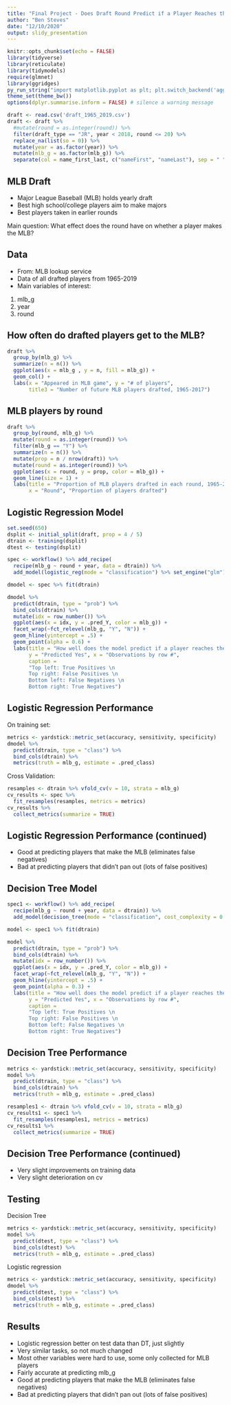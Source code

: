 ```yaml
---
title: "Final Project - Does Draft Round Predict if a Player Reaches the MLB?"
author: "Ben Steves"
date: "12/10/2020"
output: slidy_presentation
---
```


```r
knitr::opts_chunk$set(echo = FALSE)
library(tidyverse)
library(reticulate)
library(tidymodels)
require(glmnet)
library(ggridges)
py_run_string("import matplotlib.pyplot as plt; plt.switch_backend('agg')")
theme_set(theme_bw())
options(dplyr.summarise.inform = FALSE) # silence a warning message
```


```r
draft <- read.csv('draft_1965_2019.csv')
draft <- draft %>%
  #mutate(round = as.integer(round)) %>%
  filter(draft_type == "JR", year < 2018, round <= 20) %>%
  replace_na(list(so = 0)) %>%
  mutate(year = as.factor(year)) %>%
  mutate(mlb_g = as.factor(mlb_g)) %>%
  separate(col = name_first_last, c("nameFirst", "nameLast"), sep = " ", extra = "merge", fill = "left") 
```



## MLB Draft

- Major League Baseball (MLB) holds yearly draft
- Best high school/college players aim to make majors
- Best players taken in earlier rounds

Main question: What effect does the round have on whether a player makes the MLB?


## Data

- From: MLB lookup service
- Data of all drafted players from 1965-2019
- Main variables of interest: 
1. mlb_g 
2. year
3. round


## How often do drafted players get to the MLB?

```r
draft %>%
  group_by(mlb_g) %>%
  summarize(n = n()) %>%
  ggplot(aes(x = mlb_g , y = n, fill = mlb_g)) +
  geom_col() +
  labs(x = "Appeared in MLB game", y = "# of players",
       title3 = "Number of future MLB players drafted, 1965-2017")
```

## MLB players by round

```r
draft %>%
  group_by(round, mlb_g) %>%
  mutate(round = as.integer(round)) %>%
  filter(mlb_g == "Y") %>%
  summarize(n = n()) %>%
  mutate(prop = n / nrow(draft)) %>%
  mutate(round = as.integer(round)) %>%
  ggplot(aes(x = round, y = prop, color = mlb_g)) +
  geom_line(size = 1) +
  labs(title = "Proportion of MLB players drafted in each round, 1965-2017",
       x = "Round", "Proportion of players drafted")
```

## Logistic Regression Model

```r
set.seed(650)
dsplit <- initial_split(draft, prop = 4 / 5)
dtrain <- training(dsplit)
dtest <- testing(dsplit)
```

```r
spec <- workflow() %>% add_recipe(
  recipe(mlb_g ~ round + year, data = dtrain)) %>% 
  add_model(logistic_reg(mode = "classification") %>% set_engine("glm"))
```

```r
dmodel <- spec %>% fit(dtrain)
```

```r
dmodel %>% 
  predict(dtrain, type = "prob") %>%
  bind_cols(dtrain) %>%
  mutate(idx = row_number()) %>% 
  ggplot(aes(x = idx, y = .pred_Y, color = mlb_g)) +
  facet_wrap(~fct_relevel(mlb_g, "Y", "N")) +
  geom_hline(yintercept = .5) +
  geom_point(alpha = 0.6) +
  labs(title = "How well does the model predict if a player reaches the MLB?",
       y = "Predicted Yes", x = "Observations by row #",
       caption = 
       "Top left: True Positives \n
       Top right: False Positives \n
       Bottom left: False Negatives \n
       Bottom right: True Negatives")
```


## Logistic Regression Performance

On training set:

```r
metrics <- yardstick::metric_set(accuracy, sensitivity, specificity)
dmodel %>% 
  predict(dtrain, type = "class") %>% 
  bind_cols(dtrain) %>% 
  metrics(truth = mlb_g, estimate = .pred_class)
```

Cross Validation:

```r
resamples <- dtrain %>% vfold_cv(v = 10, strata = mlb_g)
cv_results <- spec %>%
  fit_resamples(resamples, metrics = metrics)
cv_results %>%
  collect_metrics(summarize = TRUE)
```

## Logistic Regression Performance (continued)

- Good at predicting players that make the MLB (eliminates false negatives)
- Bad at predicting players that didn't pan out (lots of false positives)

## Decision Tree Model

```r
spec1 <- workflow() %>% add_recipe(
  recipe(mlb_g ~ round + year, data = dtrain)) %>%
  add_model(decision_tree(mode = "classification", cost_complexity = 0.0001) %>% set_engine("rpart"))
```

```r
model <- spec1 %>% fit(dtrain)
```

```r
model %>% 
  predict(dtrain, type = "prob") %>%
  bind_cols(dtrain) %>%
  mutate(idx = row_number()) %>% 
  ggplot(aes(x = idx, y = .pred_Y, color = mlb_g)) +
  facet_wrap(~fct_relevel(mlb_g, "Y", "N")) +
  geom_hline(yintercept = .5) +
  geom_point(alpha = 0.3) +
  labs(title = "How well does the model predict if a player reaches the MLB? (DT model)",
       y = "Predicted Yes", x = "Observations by row #",
       caption = 
       "Top left: True Positives \n
       Top right: False Positives \n
       Bottom left: False Negatives \n
       Bottom right: True Negatives")
```

## Decision Tree Performance

```r
metrics <- yardstick::metric_set(accuracy, sensitivity, specificity)
model %>% 
  predict(dtrain, type = "class") %>% 
  bind_cols(dtrain) %>% 
  metrics(truth = mlb_g, estimate = .pred_class)
```

```r
resamples1 <- dtrain %>% vfold_cv(v = 10, strata = mlb_g)
cv_results1 <- spec1 %>%
  fit_resamples(resamples1, metrics = metrics)
cv_results1 %>%
  collect_metrics(summarize = TRUE) 
```

## Decision Tree Performance (continued)

- Very slight improvements on training data
- Very slight deterioration  on cv

## Testing

Decision Tree

```r
metrics <- yardstick::metric_set(accuracy, sensitivity, specificity)
model %>% 
  predict(dtest, type = "class") %>% 
  bind_cols(dtest) %>% 
  metrics(truth = mlb_g, estimate = .pred_class)
```

Logistic regression

```r
metrics <- yardstick::metric_set(accuracy, sensitivity, specificity)
dmodel %>% 
  predict(dtest, type = "class") %>% 
  bind_cols(dtest) %>% 
  metrics(truth = mlb_g, estimate = .pred_class)
```

## Results

- Logistic regression better on test data than DT, just slightly
- Very similar tasks, so not much changed
- Most other variables were hard to use, some only collected for MLB players
- Fairly accurate at predicting mlb_g
- Good at predicting players that make the MLB (eliminates false negatives)
- Bad at predicting players that didn't pan out (lots of false positives)
